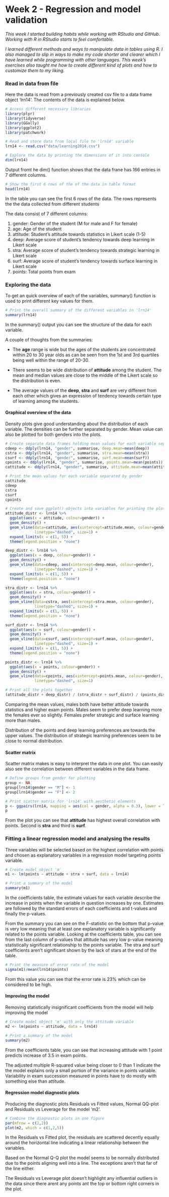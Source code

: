 # Week 2 - Regression and model validation

*This week I started building habits while working with RStudio and GitHub. Working with R in RStudio starts to feel comfortable.*

*I learned different methods and ways to manipulate data in tables using R. I also managed to slip in ways to make my code shorter and clearer which I have learned while programming with other languages. This week's exercises also taught me how to create different kind of plots and how to customize them to my liking.*


### Read in data from file

Here the data is read from a previously created csv file to a data frame object 'lrn14'. The contents of the data is explained below.

```r
# Access different necessary libraries
library(plyr)
library(tidyverse)
library(GGally)
library(ggplot2)
library(patchwork)

# Read and store data from local file to 'lrn14' variable
lrn14 <- read.csv("data/learning2014.csv")

# Explore the data by printing the dimensions of it into console
dim(lrn14)
```

Output fromt he dim() function shows that the data frane has 166 entries in 7 different columns.

```r
# Show the first 6 rows of the of the data in table format
head(lrn14)
```

In the table you can see the first 6 rows of the data. The rows represents the the data collected from different students

The data consist of 7 different columns:

1. gender: Gender of the student (M for male and F for female)
2. age: Age of the student
3. attitude: Student's attitude towards statistics in Likert scale (1-5)
4. deep: Average score of student's tendency towards deep learning in Likert scale
5. stra: Average score of student's tendency towards strategic learning in Likert scale
6. surf: Average score of student's tendency towards surface learning in Likert scale
7. points: Total points from exam


### Exploring the data

To get an quick overview of each of the variables, summary() function is used to print different key values for them.

```r
# Print the overall summary of the different variables in 'lrn14'
summary(lrn14)
```

In the summary() output you can see the structure of the data for each variable.

A couple of thoughts from the summaries:

* The **age** range is wide but the ages of the students are concentrated within 20 to 30 year olds as can be seen from the 1st and 3rd quartiles being well within the range of 20-30.

* There seems to be wide distribution of **attitude** among the student. The mean and median values are close to the middle of the Likert scale so the distribution is even.

* The average values of the **deep**, **stra** and **surf** are very different from each other which gives an expression of tendency towards certain type of learning among the students.


#### Graphical overview of the data
Density plots give good understanding about the distribution of each variable. The densities can be further separated by gender. Mean value can also be plotted for both genders into the plots.

```r
# Create separate data frames holding mean values for each variable separated by gender
cdeep <- ddply(lrn14, "gender", summarise, deep.mean=mean(deep))
cstra <- ddply(lrn14, "gender", summarise, stra.mean=mean(stra))
csurf <- ddply(lrn14, "gender", summarise, surf.mean=mean(surf))
cpoints <- ddply(lrn14, "gender", summarise, points.mean=mean(points))
cattitude <- ddply(lrn14, "gender", summarise, attitude.mean=mean(attitude))

# Print the mean values for each variable separated by gender
cattitude
cdeep
cstra
csurf
cpoints

# Create and save ggplot() objects into variables for printing the plots together
attitude_distr <- lrn14 %>% 
  ggplot(aes(x = attitude, colour=gender)) +
  geom_density() +
  geom_vline(data=cattitude, aes(xintercept=attitude.mean, colour=gender), 
             linetype="dashed", size=1) +
  expand_limits(x = c(1, 5)) +
  theme(legend.position = "none")

deep_distr <- lrn14 %>% 
  ggplot(aes(x = deep, colour=gender)) +
  geom_density() +
  geom_vline(data=cdeep, aes(xintercept=deep.mean, colour=gender), 
             linetype="dashed", size=1) +
  expand_limits(x = c(1, 5)) +
  theme(legend.position = "none")

stra_distr <- lrn14 %>% 
  ggplot(aes(x = stra, colour=gender)) +
  geom_density() +
  geom_vline(data=cstra, aes(xintercept=stra.mean, colour=gender), 
             linetype="dashed", size=1) +
  expand_limits(x = c(1, 5)) +
  theme(legend.position = "none")

surf_distr <- lrn14 %>% 
  ggplot(aes(x = surf, colour=gender)) +
  geom_density() +
  geom_vline(data=csurf, aes(xintercept=surf.mean, colour=gender), 
             linetype="dashed", size=1) +
  expand_limits(x = c(1, 5)) +
  theme(legend.position = "none")

points_distr <- lrn14 %>% 
  ggplot(aes(x = points, colour=gender)) +
  geom_density() +
  geom_vline(data=cpoints, aes(xintercept=points.mean, colour=gender), 
             linetype="dashed", size=1)

# Print all the plots together
(attitude_distr + deep_distr) / (stra_distr + surf_distr) / (points_distr + plot_spacer())
```

Comparing the mean values, males both have better attitude towards statistics and higher exam points. Males seem to prefer deep learning more the females ever so slightly. Females prefer strategic and surface learning more than males.

Distribution of the points and deep learning preferences are towards the upper values. The distribution of strategic learning preferences seem to be close to normal distribution.


#### Scatter matrix
Scatter matrix makes is easy to interpret the data in one plot. You can easily also see the correlation between different variables in the data frame.

```r
# Define groups from gender for plotting
group <- NA
group[lrn14$gender == "M"] <- 1
group[lrn14$gender == "F"] <- 2

# Print scatter matrix for 'lrn14' with aesthetic elements
p <- ggpairs(lrn14, mapping = aes(col = gender, alpha = 0.3), lower = list(combo = wrap("facethist", bins = 20)))
p
```

From the plot you can see that **attitude** has highest overall correlation with points. Second is **stra** and third is **surf**.


### Fitting a linear regression model and analysing the results

Three variables will be selected based on the highest correlation with points and chosen as explanatory variables in a regression model targeting points variable.

```r
# Create model object 'm'
m1 <- lm(points ~ attitude + stra + surf, data = lrn14)

# Print a summary of the model
summary(m1)
```

In the coefficients table, the estimate values for each variable describe the increase in points when the variable in question increases by one. Estimates are followed by the standard errors of each coefficients and t-values and finally the p-values.

From the summary you can see on the F-statistic on the bottom that p-value is very low meaning that at least one explanatory variable is significantly related to the points variable. Looking at the coefficients table, you can see from the last column of p-values that attitude has very low p-value meaning statistically significant relationship to the points variable. The stra and surf coefficients aren't significant shown by the lack of stars at the end of the table.

```r
# Print the measure of error rate of the model
sigma(m1)/mean(lrn14$points)
```

From this value you can see that the error rate is 23% which can be considered to be high.


#### Improving the model
Removing statistically insignificant coefficients from the model will help improving the model

```r
# Create model object 'm' with only the attitude variable
m2 <- lm(points ~ attitude, data = lrn14)

# Print a summary of the model
summary(m2)
```

From the coefficients table, you can see that increasing attitude with 1 point predicts increase of 3.5 in exam points. 

The adjusted multiple R-squared value being closer to 0 than 1 indicate the the model explains only a small portion of the variance in points variable. Variability in exam succession measured in points have to do mostly with something else than attitude.


#### Regression model diagnostic plots
Producing the diagnostic plots Residuals vs Fitted values, Normal QQ-plot and Residuals vs Leverage for the model 'm2'.

```r
# Combine the diagnostic plots in one figure
par(mfrow = c(2,2))
plot(m2, which = c(1,2,5))
```

In the Residuals vs Fitted plot, the residuals are scattered decently equally around the horizontal line indicating a linear relationship between the variables.

Based on the Normal Q-Q plot the model seems to be normally distributed due to the points aligning well into a line. The exceptions aren't that far of the line either.

The Residuals vs Leverage plot doesn't highlight any influential outliers in the data since there arent any points ant the top or bottom right corners in the plot.
